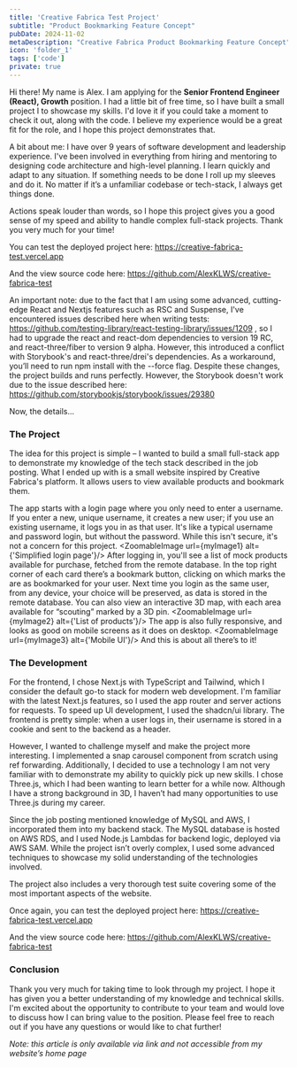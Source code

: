 ```yaml
---
title: 'Creative Fabrica Test Project'
subtitle: "Product Bookmarking Feature Concept"
pubDate: 2024-11-02
metaDescription: "Creative Fabrica Product Bookmarking Feature Concept"
icon: 'folder_1'
tags: ['code']
private: true
---
```



Hi there! My name is Alex. I am applying for the **Senior Frontend Engineer (React), Growth** position. I had a little bit of free time, so I have built a small project I to showcase my skills. I'd love it if you could take a moment to check it out, along with the code. I believe my experience would be a great fit for the role, and I hope this project demonstrates that.

A bit about me: I have over 9 years of software development and leadership experience. I've been involved in everything from hiring and mentoring to designing code architecture and high-level planning. I learn quickly and adapt to any situation. If something needs to be done I roll up my sleeves and do it. No matter if it’s a unfamiliar codebase or tech-stack, I always get things done.

Actions speak louder than words, so I hope this project gives you a good sense of my speed and ability to handle complex full-stack projects. Thank you very much for your time!

You can test the deployed project here: https://creative-fabrica-test.vercel.app

And the view source code here: https://github.com/AlexKLWS/creative-fabrica-test

An important note: due to the fact that I am using some advanced, cutting-edge React and Nextjs features such as RSC and Suspense, I've encountered issues described here when writing tests: https://github.com/testing-library/react-testing-library/issues/1209 , so I had to upgrade the react and react-dom dependencies to version 19 RC, and react-three/fiber to version 9 alpha. However, this introduced a conflict with Storybook's and react-three/drei's dependencies. As a workaround, you’ll need to run npm install with the --force flag. Despite these changes, the project builds and runs perfectly. However, the Storybook doesn't work due to the issue described here: https://github.com/storybookjs/storybook/issues/29380

Now, the details...

### The Project

The idea for this project is simple – I wanted to build a small full-stack app to demonstrate my knowledge of the tech stack described in the job posting. What I ended up with is a small website inspired by Creative Fabrica's platform. It allows users to view available products and bookmark them.

The app starts with a login page where you only need to enter a username. If you enter a new, unique username, it creates a new user; if you use an existing username, it logs you in as that user. It's like a typical username and password login, but without the password. While this isn't secure, it's not a concern for this project.
<ZoomableImage url={myImage1} alt={'Simplified login page'}/>
After logging in, you'll see a list of mock products available for purchase, fetched from the remote database. In the top right corner of each card there’s a bookmark button, clicking on which marks the are as bookmarked for your user. Next time you login as the same user, from any device, your choice will be preserved, as data is stored in the remote database. You can also view an interactive 3D map, with each area available for “scouting” marked by a 3D pin.
<ZoomableImage url={myImage2} alt={'List of products'}/>
The app is also fully responsive, and looks as good on mobile screens as it does on desktop.
<ZoomableImage url={myImage3} alt={'Mobile UI'}/>
And this is about all there’s to it!

### The Development

For the frontend, I chose Next.js with TypeScript and Tailwind, which I consider the default go-to stack for modern web development. I'm familiar with the latest Next.js features, so I used the app router and server actions for requests. To speed up UI development, I used the shadcn/ui library. The frontend is pretty simple: when a user logs in, their username is stored in a cookie and sent to the backend as a header.

However, I wanted to challenge myself and make the project more interesting. I implemented a snap carousel component from scratch using ref forwarding. Additionally, I decided to use a technology I am not very familiar with to demonstrate my ability to quickly pick up new skills. I chose Three.js, which I had been wanting to learn better for a while now. Although I have a strong background in 3D, I haven’t had many opportunities to use Three.js during my career.

Since the job posting mentioned knowledge of MySQL and AWS, I incorporated them into my backend stack. The MySQL database is hosted on AWS RDS, and I used Node.js Lambdas for backend logic, deployed via AWS SAM. While the project isn’t overly complex, I used some advanced techniques to showcase my solid understanding of the technologies involved.

The project also includes a very thorough test suite covering some of the most important aspects of the website.

Once again, you can test the deployed project here: https://creative-fabrica-test.vercel.app

And the view source code here: https://github.com/AlexKLWS/creative-fabrica-test


### Conclusion

Thank you very much for taking time to look through my project. I hope it has given you a better understanding of my knowledge and technical skills. I'm excited about the opportunity to contribute to your team and would love to discuss how I can bring value to the position. Please feel free to reach out if you have any questions or would like to chat further!

_Note: this article is only available via link and not accessible from my website’s home page_